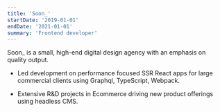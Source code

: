 ```yaml
---
title: 'Soon_'
startDate: '2019-01-01'
endDate: '2021-01-01'
summary: 'Frontend developer'
---
```


Soon_ is a small, high-end digital design agency with an emphasis on quality output. 

* Led development on performance focused SSR React apps for large commercial clients using Graphql, TypeScript, Webpack.

* Extensive R&D projects in Ecommerce driving new product offerings using headless CMS.
